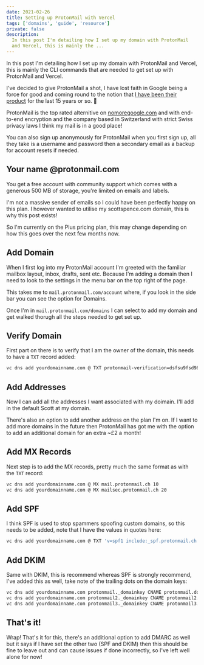 ```yaml
---
date: 2021-02-26
title: Setting up ProtonMail with Vercel
tags: ['domains', 'guide', 'resource']
private: false
description:
  In this post I'm detailing how I set up my domain with ProtonMail
  and Vercel, this is mainly the ...
---
```


In this post I'm detailing how I set up my domain with ProtonMail and
Vercel, this is mainly the CLI commands that are needed to get set up
with ProtonMail and Vercel.

I've decided to give ProtonMail a shot, I have lost faith in Google
being a force for good and coming round to the notion that [I have
been their product] for the last 15 years or so. 😬

ProtonMail is the top rated alternitive on [nomoregoogle.com] and with
end-to-end encryption and the company based in Switzerland with strict
Swiss privacy laws I think my mail is in a good place!

You can also sign up anonymously for ProtonMail when you first sign
up, all they take is a username and password then a secondary email as
a backup for account resets if needed.

## Your name @protonmail.com

You get a free account with community support which comes with a
generous 500 MB of storage, you're limited on emails and labels.

I'm not a massive sender of emails so I could have been perfectly
happy on this plan. I however wanted to utilise my scottspence.com
domain, this is why this post exists!

So I'm currently on the Plus pricing plan, this may change depending
on how this goes over the next few months now.

## Add Domain

When I first log into my ProtonMail account I'm greeted with the
familiar mailbox layout, inbox, drafts, sent etc. Because I'm adding a
domain then I need to look to the settings in the menu bar on the top
right of the page.

This takes me to `mail.protonmail.com/account` where, if you look in
the side bar you can see the option for Domains.

Once I'm in `mail.protonmail.com/domains` I can select to add my
domain and get walked thorugh all the steps needed to get set up.

## Verify Domain

First part on there is to verify that I am the owner of the domain,
this needs to have a `TXT` record added:

```bash
vc dns add yourdomainname.com @ TXT protonmail-verification=dsfsu9fsd989vv
```

## Add Addresses

Now I can add all the addresses I want associated with my doimain.
I'll add in the default Scott at my domain.

There's also an option to add another address on the plan I'm on. If I
want to add more domains in the future then ProtonMail has got me with
the option to add an additional domain for an extra ~£2 a month!

## Add MX Records

Next step is to add the MX records, pretty much the same format as
with the `TXT` record:

```bash
vc dns add yourdomainname.com @ MX mail.protonmail.ch 10
vc dns add yourdomainname.com @ MX mailsec.protonmail.ch 20
```

## Add SPF

I think SPF is used to stop spammers spoofing custom domains, so this
needs to be added, note that I have the values in quotes here:

```bash
vc dns add yourdomainname.com @ TXT 'v=spf1 include:_spf.protonmail.ch mx ~all'
```

## Add DKIM

Same with DKIM, this is recommend whereas SPF is strongly recommend,
I've added this as well, take note of the trailing dots on the domain
keys:

```bash
vc dns add yourdomainname.com protonmail._domainkey CNAME protonmail.domainkey.f98sd8f90s.domains.proton.ch.
vc dns add yourdomainname.com protonmail2._domainkey CNAME protonmail2.domainkey.f98sd8f90s.domains.proton.ch.
vc dns add yourdomainname.com protonmail3._domainkey CNAME protonmail3.domainkey.f98sd8f90s.domains.proton.ch.
```

## That's it!

Wrap! That's it for this, there's an additional option to add DMARC as
well but it says if I have set the other two (SPF and DKIM) then this
should be fine to leave out and can cause issues if done incorrectly,
so I've left well alone for now!

[nomoregoogle.com]: http://nomoregoogle.com/
[i have been their product]:
  https://quoteinvestigator.com/2017/07/16/product/
